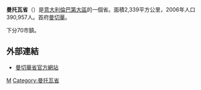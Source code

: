 {{noteTA
|G1=意大利地名
}}
{{Infobox_ProvinceIT |
  fullname              = Province of Mantua|
  name                  = Mantua|
  region                = [[伦巴第大区|伦巴第大区]] |
  capital               = [[曼托瓦|曼托瓦]] |
  commune               = 70 |
  area                  = 2,339 |
  population_as_of      = (2001) |
  population            = 377,887 |
  populationdensity     = 162 |
  vehicle               = MN |
  postal_code           =  |
  telephone_prefix      =  |
  ISTAT                 = 020 |
  president             = Maurizio Fontanili |
  map                   = [[File:Mantova_posizione.png|150px]]|
  coatofarms            = |
}}
'''曼托瓦省'''（{{lang-it|Provincia di Mantova}}）是[[意大利|意大利]][[倫巴第大區|倫巴第大區]]的一個省。面積2,339平方公里，2006年人口390,957人。首府[[曼切華|曼切華]]。

下分70市鎮。

==外部連結==
*[http://www.provincia.mantova.it/ 曼切華省官方網站] {{Wayback|url=http://www.provincia.mantova.it/ |date=20110305215859 }}
{{Authority control}}
{{Italy-geo-stub}}

[[Category:倫巴第大區省份|M]]
[[Category:曼托瓦省|Category:曼托瓦省]]